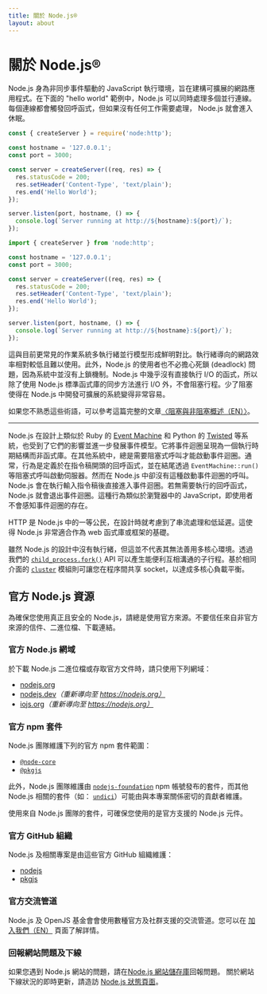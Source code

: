 ```yaml
---
title: 關於 Node.js®
layout: about
---
```


# 關於 Node.js®

Node.js 身為非同步事件驅動的 JavaScript 執行環境，旨在建構可擴展的網路應用程式。在下面的 "hello world" 範例中，Node.js 可以同時處理多個並行連線。每個連線都會觸發回呼函式，但如果沒有任何工作需要處理， Node.js 就會進入休眠。

```cjs
const { createServer } = require('node:http');

const hostname = '127.0.0.1';
const port = 3000;

const server = createServer((req, res) => {
  res.statusCode = 200;
  res.setHeader('Content-Type', 'text/plain');
  res.end('Hello World');
});

server.listen(port, hostname, () => {
  console.log(`Server running at http://${hostname}:${port}/`);
});
```

```mjs
import { createServer } from 'node:http';

const hostname = '127.0.0.1';
const port = 3000;

const server = createServer((req, res) => {
  res.statusCode = 200;
  res.setHeader('Content-Type', 'text/plain');
  res.end('Hello World');
});

server.listen(port, hostname, () => {
  console.log(`Server running at http://${hostname}:${port}/`);
});
```

這與目前更常見的作業系統多執行緒並行模型形成鮮明對比。執行緒導向的網路效率相對較低且難以使用。此外，Node.js 的使用者也不必擔心死鎖 (deadlock) 問題，因為系統中並沒有上鎖機制。Node.js 中幾乎沒有直接執行 I/O 的函式，所以除了使用 Node.js 標準函式庫的同步方法進行 I/O 外，不會阻塞行程。少了阻塞使得在 Node.js 中開發可擴展的系統變得非常容易。

如果您不熟悉這些術語，可以參考這篇完整的文章[〈阻塞與非阻塞概述（EN）〉](/learn/asynchronous-work/overview-of-blocking-vs-non-blocking)。

---

Node.js 在設計上類似於 Ruby 的 [Event Machine](https://github.com/eventmachine/eventmachine) 和 Python 的 [Twisted](https://twisted.org/) 等系統，也受到了它們的影響並進一步發展事件模型。它將事件迴圈呈現為一個執行時期結構而非函式庫。在其他系統中，總是需要阻塞式呼叫才能啟動事件迴圈。通常，行為是定義於在指令稿開頭的回呼函式，並在結尾透過 `EventMachine::run()` 等阻塞式呼叫啟動伺服器。然而在 Node.js 中卻沒有這種啟動事件迴圈的呼叫。Node.js 會在執行輸入指令稿後直接進入事件迴圈。若無需要執行的回呼函式，Node.js 就會退出事件迴圈。這種行為類似於瀏覽器中的 JavaScript，即使用者不會感知事件迴圈的存在。

HTTP 是 Node.js 中的一等公民，在設計時就考慮到了串流處理和低延遲。這使得 Node.js 非常適合作為 web 函式庫或框架的基礎。

雖然 Node.js 的設計中沒有執行緒，但這並不代表其無法善用多核心環境。透過我們的 [`child_process.fork()`](https://nodejs.org/api/child_process.html) API 可以產生能便利互相溝通的子行程。基於相同介面的 [`cluster`](https://nodejs.org/api/cluster.html) 模組則可讓您在程序間共享 socket，以達成多核心負載平衡。

## 官方 Node.js 資源

為確保您使用真正且安全的 Node.js，請總是使用官方來源。不要信任來自非官方來源的信件、二進位檔、下載連結。

### 官方 Node.js 網域

於下載 Node.js 二進位檔或存取官方文件時，請只使用下列網域：

- [nodejs.org](https://nodejs.org)
- [nodejs.dev](https://nodejs.dev)_（重新導向至 https://nodejs.org）_
- [iojs.org](https://iojs.org)_（重新導向至 https://nodejs.org）_

### 官方 npm 套件

Node.js 團隊維護下列的官方 npm 套件範圍：

- [`@node-core`](https://npmjs.com/~node-core)
- [`@pkgjs`](https://npmjs.com/~pkgjs)

此外，Node.js 團隊維護由 [`nodejs-foundation`](https://npmjs.com/~nodejs-foundation) npm 帳號發布的套件，而其他 Node.js 相關的套件（如： [`undici`](https://www.npmjs.com/package/undici)）可能由與本專案關係密切的貢獻者維護。

使用來自 Node.js 團隊的套件，可確保您使用的是官方支援的 Node.js 元件。

### 官方 GitHub 組織

Node.js 及相關專案是由這些官方 GitHub 組織維護：

- [nodejs](https://github.com/nodejs)
- [pkgjs](https://github.com/pkgjs)

### 官方交流管道

Node.js 及 OpenJS 基金會會使用數種官方及社群支援的交流管道。您可以在 [加入我們（EN）](https://nodejs.org/en/about/get-involved) 頁面了解詳情。

### 回報網站問題及下線

如果您遇到 Node.js 網站的問題，請在[Node.js 網站儲存庫](https://github.com/nodejs/nodejs.org/issues)回報問題。
關於網站下線狀況的即時更新，請造訪 [Node.js 狀態頁面](https://status.nodejs.org)。

